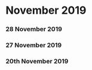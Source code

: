 ﻿# November 2019


### 28 November 2019




### 27 November 2019




### 20th November 2019



